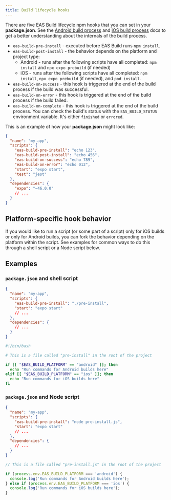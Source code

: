```yaml
---
title: Build lifecycle hooks
---
```


There are five EAS Build lifecycle npm hooks that you can set in your **package.json**. See the [Android build process](android-builds.mdx) and [iOS build process](ios-builds.mdx) docs to get a better understanding about the internals of the build process.

- `eas-build-pre-install` - executed before EAS Build runs `npm install`.
- `eas-build-post-install` - the behavior depends on the platform and project type:
  - Android - runs after the following scripts have all completed: `npm install` and `npx expo prebuild` (if needed)
  - iOS - runs after the following scripts have all completed: `npm install`, `npx expo prebuild` (if needed), and `pod install`.
- `eas-build-on-success` - this hook is triggered at the end of the build process if the build was successful.
- `eas-build-on-error` - this hook is triggered at the end of the build process if the build failed.
- `eas-build-on-complete` - this hook is triggered at the end of the build process. You can check the build's status with the `EAS_BUILD_STATUS` environment variable. It's either `finished` or `errored`.

This is an example of how your **package.json** might look like:

```json package.json
{
  "name": "my-app",
  "scripts": {
    "eas-build-pre-install": "echo 123",
    "eas-build-post-install": "echo 456",
    "eas-build-on-success": "echo 789",
    "eas-build-on-error": "echo 012",
    "start": "expo start",
    "test": "jest"
  },
  "dependencies": {
    "expo": "~46.0.0"
    // ...
  }
}
```

## Platform-specific hook behavior

If you would like to run a script (or some part of a script) only for iOS builds or only for Android builds, you can fork the behavior depending on the platform within the script. See examples for common ways to do this through a shell script or a Node script below.

## Examples

### `package.json` and shell script

```json package.json
{
  "name": "my-app",
  "scripts": {
    "eas-build-pre-install": "./pre-install",
    "start": "expo start"
    // ...
  },
  "dependencies": {
    // ...
  }
}
```

```bash pre-install
#!/bin/bash

# This is a file called "pre-install" in the root of the project

if [[ "$EAS_BUILD_PLATFORM" == "android" ]]; then
  echo "Run commands for Android builds here"
elif [[ "$EAS_BUILD_PLATFORM" == "ios" ]]; then
  echo "Run commands for iOS builds here"
fi
```

### `package.json` and Node script

```json package.json
{
  "name": "my-app",
  "scripts": {
    "eas-build-pre-install": "node pre-install.js",
    "start": "expo start"
    // ...
  },
  "dependencies": {
    // ...
  }
}
```

```js pre-install.js
// This is a file called "pre-install.js" in the root of the project

if (process.env.EAS_BUILD_PLATFORM === 'android') {
  console.log('Run commands for Android builds here');
} else if (process.env.EAS_BUILD_PLATFORM === 'ios') {
  console.log('Run commands for iOS builds here');
}
```
